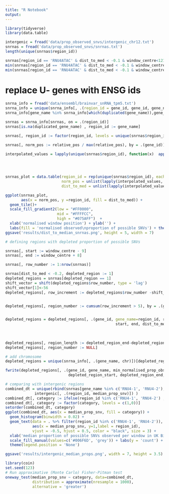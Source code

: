 ```yaml
---
title: "R Notebook"
output: 
---
```


```r
library(tidyverse)
library(data.table)
```

```r
intergenic = fread('data/prop_observed_snvs/intergenic_chr12.txt')
snrnas = fread('data/prop_observed_snvs/snrnas.txt')
length(unique(snrnas$region_id))
```

```r
snrnas[region_id == 'RNU4ATAC' & dist_to_med < -0.1 & window_centre<121530993]
min(snrnas[region_id == 'RNU4ATAC' & dist_to_med < -0.1 & window_centre<121530993, dist_to_med])
min(snrnas[region_id == 'RNU4ATAC' & dist_to_med < -0.1 & window_centre>=121530993, dist_to_med])

```


# replace U- genes with ENSG ids
```r
snrna_info = fread('data/ensembl/brainvar_snRNA_tpm5.txt')
snrna_info = unique(snrna_info[, .(region_id = gene_id, gene_id, gene_name, chr)])
snrna_info[gene_name %in% snrna_info[which(duplicated(gene_name)),gene_name], duplicated_gene_name := 1]

snrnas = snrna_info[snrnas, on = .(region_id)]
snrnas[is.na(duplicated_gene_name) , region_id := gene_name]

snrnas[, region_id := factor(region_id, levels = unique(snrnas$region_id))]

```

```r
snrnas[, norm_pos := relative_pos / max(relative_pos), by = .(gene_id)]
```

```r
interpolated_values = lapply(unique(snrnas$region_id), function(x)  approx(snrnas[region_id == x]$norm_pos, 
                                                                         snrnas[region_id == x]$dist_to_med,  
                                                                         method = "constant", xout = seq(0, 1, 0.01)))


snrnas_plot = data.table(region_id = rep(unique(snrnas$region_id), each = 101),
                         norm_pos = unlist(lapply(interpolated_values, function(elem) elem$x)),
                         dist_to_med = unlist(lapply(interpolated_values, function(elem) elem$y)))
```


```r
ggplot(snrnas_plot, 
       aes(x = norm_pos, y =region_id, fill = dist_to_med)) + 
  geom_tile()+
  scale_fill_gradient2(low = "#FF0000",
                       mid = "#FFFFCC",
                       high = "#075AFF")  +
  xlab('normalised window position') + ylab('') + 
  labs(fill = 'normalised observed\nproportion of possible SNVs') + theme_classic()
ggsave('results/dist_to_median_snrnas.png', height = 5, width = 7)

```

```r
# defining regions with depleted proportion of possible SNVs

snrnas[, start := window_centre - 9]
snrnas[, end := window_centre + 8]

snrnas[, row_number := 1:nrow(snrnas)]

snrnas[dist_to_med < -0.2, depleted_region := 1]
depleted_regions = snrnas[depleted_region == 1]
shift_vector = shift(depleted_regions$row_number, type = 'lag')
shift_vector[1]<-56
depleted_regions[, row_increment := depleted_regions$row_number -shift_vector]


depleted_regions[, region_number := cumsum(row_increment > 5), by = .(gene_id)]


depleted_regions = depleted_regions[, .(gene_id, gene_name=region_id, region_number, 
                                                 start, end, dist_to_med)][, .(min_normalised_prop_obs = min(dist_to_med),
                                                                               depleted_region_start = min(start),
                                                                               depleted_region_end = max(end)), 
                                                                           by = .(gene_id, gene_name, region_number)]
depleted_regions[, region_length := depleted_region_end-depleted_region_start+1]
depleted_regions[, region_number := NULL]

# add chromosome
depleted_regions = unique(snrna_info[, .(gene_name, chr)])[depleted_regions, on = .(gene_name)]

fwrite(depleted_regions[, .(gene_id, gene_name, min_normalised_prop_obs, chr, 
                            depleted_region_start, depleted_region_end, region_length)], 'results/snv_depleted_regions_snRNAs.txt', sep = '\t')
```


```r
# comparing with intergenic regions
combined_dt = unique(rbind(snrnas[gene_name %in% c('RNU4-1', 'RNU4-2'), .(region_id=gene_name, median_prop_snv)], 
             intergenic[, .(region_id, median_prop_snv)]) ) 
combined_dt[, category := ifelse(region_id %in% c('RNU4-1', 'RNU4-2') , 1, 0)]
combined_dt[, category := factor(category, levels = c(1,0))]
setorder(combined_dt, category)
ggplot(combined_dt, aes(x = median_prop_snv, fill = category)) + 
  geom_histogram(binwidth = 0.02) +
  geom_text(data = . %>% filter(region_id %in% c('RNU4-1', 'RNU4-2')), 
            aes(x = median_prop_snv, y=1,label = region_id), 
            vjust = -0.5, hjust = 0.5, color = "black", size = 3) +
  xlab('median proportion of possible SNVs observed per window in UK Biobank') + 
  scale_fill_manual(values=c('#006F6D', 'grey')) + labs(y = 'count') + theme_minimal()+ 
  theme(legend.position = 'None') 

ggsave('results/intergenic_median_props.png', width = 7, height = 3.5)
```




```r
library(coin)
set.seed(123)
# Run approximative (Monte Carlo) Fisher-Pitman test
oneway_test(median_prop_snv ~ category, data=combined_dt, 
            distribution = approximate(nresample = 1000),
            alternative = 'greater')
```
